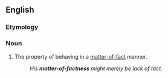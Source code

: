 ==English==

===Etymology===
{{suffix|matter-of-fact|ness|lang=en}}

===Noun===
{{en-noun|-}}

# The property of behaving in a [[matter-of-fact]] manner.
#: ''His '''matter-of-factness''' might merely be lack of tact.''
